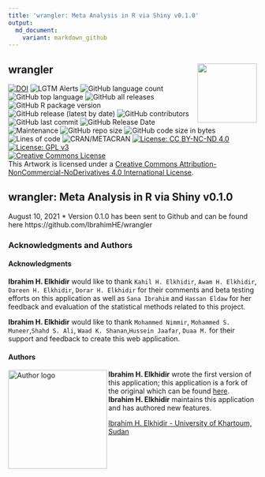 ---
title: 'wrangler: Meta Analysis in R via Shiny v0.1.0'
output: 
  md_document:
    variant: markdown_github
---
## wrangler <img src="man/figures/logo.png" align="right" width="120" />
[![DOI](https://zenodo.org/badge/DOI/10.6084/m9.figshare.19154300.v3.svg)](https://doi.org/10.6084/m9.figshare.19154300.v3) 
![LGTM Alerts](https://img.shields.io/lgtm/alerts/github/IbrahimHE/wrangler)
![GitHub language count](https://img.shields.io/github/languages/count/IbrahimHE/wrangler)
![GitHub top language](https://img.shields.io/github/languages/top/IbrahimHE/wrangler)
![GitHub all releases](https://img.shields.io/github/downloads/IbrahimHE/wrangler/total)
![GitHub R package version](https://img.shields.io/github/r-package/v/IbrahimHE/wrangler)
![GitHub release (latest by date)](https://img.shields.io/github/v/release/IbrahimHE/wrangler)
![GitHub contributors](https://img.shields.io/github/contributors/IbrahimHE/wrangler)
![GitHub last commit](https://img.shields.io/github/last-commit/IbrahimHE/wrangler)
![GitHub Release Date](https://img.shields.io/github/release-date/IbrahimHE/wrangler)
![Maintenance](https://img.shields.io/maintenance/yes/2022)
![GitHub repo size](https://img.shields.io/github/repo-size/IbrahimHE/wrangler)
![GitHub code size in bytes](https://img.shields.io/github/languages/code-size/IbrahimHE/wrangler)
![Lines of code](https://img.shields.io/tokei/lines/github/IbrahimHE/wrangler)
![CRAN/METACRAN](https://img.shields.io/cran/l/wrangler)
[![License: CC BY-NC-ND 4.0](https://img.shields.io/badge/Artwork License-CC_BY--NC--ND_4.0-lightgrey.svg)](https://creativecommons.org/licenses/by-nc-nd/4.0/)
[![License: GPL v3](https://img.shields.io/badge/Code License-GPLv3-blue.svg)](https://www.gnu.org/licenses/gpl-3.0)<br/>
<a rel="license" href="http://creativecommons.org/licenses/by-nc-nd/4.0/"><img alt="Creative Commons License" style="border-width:0" src="https://i.creativecommons.org/l/by-nc-nd/4.0/88x31.png" /></a>  
This Artwork is licensed under a <a rel="license" href="http://creativecommons.org/licenses/by-nc-nd/4.0/">Creative Commons Attribution-NonCommercial-NoDerivatives 4.0 International License</a>.

## wrangler: Meta Analysis in R via Shiny v0.1.0

August 10, 2021
* Version 0.1.0 has been sent to Github and can be found here https://github.com/IbrahimHE/wrangler


### Acknowledgments and Authors

#### Acknowledgments
**Ibrahim H. Elkhidir** would like to thank `Kahil H. Elkhidir`, `Awam H. Elkhidir`, `Dareen H. Elkhidir`, `Dorar H. Elkhidir` for their comments and beta testing efforts on this application as well as `Sana Ibrahim` and `Hassan Eldaw` for her feedback and evaluation of the statistical methods related to this project.

**Ibrahim H. Elkhidir** would like to thank `Mohammed Nimmir`, `Mohammed S. Muneer`,`Shahd S. Ali`, `Waad K. Shanan`,`Hussein Jaafar`, `Duaa M.` for their support and feedback to create this web application.

#### Authors
<img width="200" src="inst/shiny/www/Author.png?raw=TRUE" alt="Author logo" align="left">  
  
**Ibrahim H. Elkhidir** wrote the first version of this application; this application is a fork of the original which can be found [here](https://github.com/IbrahimHE/wrangler).  
**Ibrahim H. Elkhidir** maintains this application and has authored new features.
  
[Ibrahim H. Elkhidir - University of Khartoum, Sudan](http://www.linkedin.com/in/ibrahimhassan1994)  
